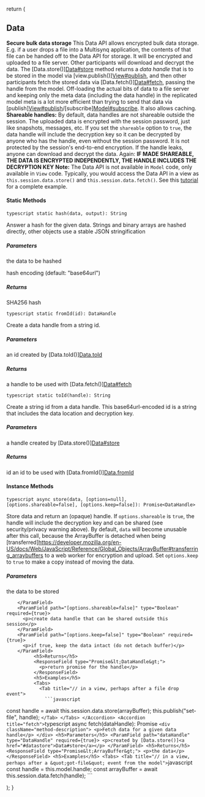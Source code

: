   return (
    <div className="api-class-component">
      <h2 id="data">Data</h2>
      <div className="description">
        <p><strong>Secure bulk data storage</strong> This Data API allows encrypted bulk data storage. E.g. if a user drops a file into a Multisynq application, the contents of that file can be handed off to the Data API for storage. It will be encrypted and uploaded to a file server. Other participants will download and decrypt the data. The [Data.store()]<a href="#datastore">Data#store</a> method returns a <em>data handle</em> that is to be stored in the model via [view.publish()]<a href="#viewpublish">View#publish</a>, and then other participants fetch the stored data via [Data.fetch()]<a href="#datafetch">Data#fetch</a>, passing the handle from the model. Off-loading the actual bits of data to a file server and keeping only the meta data (including the data handle) in the replicated model meta is a lot more efficient than trying to send that data via [publish]<a href="#viewpublish">View#publish</a>/[subscribe]<a href="#modelsubscribe">Model#subscribe</a>. It also allows caching. <strong>Shareable handles:</strong> By default, data handles are not shareable outside the session. The uploaded data is encrypted with the session password, just like snapshots, messages, etc. If you set the <code>shareable</code> option to <code>true</code>, the data handle will include the decryption key so it can be decrypted by anyone who has the handle, even without the session password. It is not protected by the session's end-to-end encryption. If the handle leaks, anyone can download and decrypt the data. Again: <strong>IF MADE SHAREABLE, THE DATA IS ENCRYPTED INDEPENDENTLY, THE HANDLE INCLUDES THE DECRYPTION KEY</strong> <strong>Note:</strong> The Data API is not available in <code>Model</code> code, only available in <code>View</code> code. Typically, you would access the Data API in a view as <code>this.session.data.store()</code> and <code>this.session.data.fetch()</code>. See this <a href="/tutorials/2_9_data">tutorial</a> for a complete example.</p>
      </div>
      <Tabs>
        <Tab title="Methods">
          <h4>Static Methods</h4>
          <AccordionGroup>
            <Accordion title="hash">
              ```typescript
              static hash(data, output): String
              ```
              <div className="method-description">
                <p>Answer a hash for the given data. Strings and binary arrays are hashed directly, other objects use a stable JSON stringification</p>
              </div>
              <h5>Parameters</h5>
        <ParamField path="data" type="ArrayBuffer|String|*" required={true}>
          <p>the data to be hashed</p>
        </ParamField>
        <ParamField path="output" type="&quot;hex&quot;|&quot;base64&quot;|&quot;base64url&quot;" required={true}>
          <p>hash encoding (default: "base64url")</p>
        </ParamField>
              <h5>Returns</h5>
              <ResponseField type="String">
                <p>SHA256 hash</p>
              </ResponseField>
            </Accordion>
            <Accordion title="fromId">
              ```typescript
              static fromId(id): DataHandle
              ```
              <div className="method-description">
                <p>Create a data handle from a string id.</p>
              </div>
              <h5>Parameters</h5>
        <ParamField path="id" type="String" required={true}>
          <p>an id created by [Data.toId()]<a href="#datatoid">Data.toId</a></p>
        </ParamField>
              <h5>Returns</h5>
              <ResponseField type="DataHandle">
                <p>a handle to be used with [Data.fetch()]<a href="#datafetch">Data#fetch</a></p>
              </ResponseField>
            </Accordion>
            <Accordion title="toId">
              ```typescript
              static toId(handle): String
              ```
              <div className="method-description">
                <p>Create a string id from a data handle. This base64url-encoded id is a string that includes the data location and decryption key.</p>
              </div>
              <h5>Parameters</h5>
        <ParamField path="handle" type="DataHandle" required={true}>
          <p>a handle created by [Data.store()]<a href="#datastore">Data#store</a></p>
        </ParamField>
              <h5>Returns</h5>
              <ResponseField type="String">
                <p>id an id to be used with [Data.fromId()]<a href="#datafromid">Data.fromId</a></p>
              </ResponseField>
            </Accordion>
          </AccordionGroup>
          <h4>Instance Methods</h4>
          <AccordionGroup>
            <Accordion title="store">
              ```typescript
              async store(data, [options=null], [options.shareable=false], [options.keep=false]): Promise<DataHandle>
              ```
              <div className="method-description">
                <p>Store data and return an (opaque) handle. If <code>options.shareable</code> is <code>true</code>, the handle will include the decryption key and can be shared (see security/privacy warning above). By default, <code>data</code> will become unusable after this call, because the ArrayBuffer is detached when being [transferred]<a href="https://developer.mozilla.org/en-US/docs/Web/JavaScript/Reference/Global_Objects/ArrayBuffer#transferring_arraybuffers">https://developer.mozilla.org/en-US/docs/Web/JavaScript/Reference/Global_Objects/ArrayBuffer#transferring_arraybuffers</a> to a web worker for encryption and upload. Set <code>options.keep</code> to <code>true</code> to make a copy instead of moving the data.</p>
              </div>
              <h5>Parameters</h5>
        <ParamField path="data" type="ArrayBuffer" required={true}>
          <p>the data to be stored</p>
        </ParamField>
        <ParamField path="[options=null]" type="Object" required={true}>
          
        </ParamField>
        <ParamField path="[options.shareable=false]" type="Boolean" required={true}>
          <p>create data handle that can be shared outside this session</p>
        </ParamField>
        <ParamField path="[options.keep=false]" type="Boolean" required={true}>
          <p>if true, keep the data intact (do not detach buffer)</p>
        </ParamField>
              <h5>Returns</h5>
              <ResponseField type="Promise&lt;DataHandle&gt;">
                <p>return promise for the handle</p>
              </ResponseField>
              <h5>Examples</h5>
              <Tabs>
                <Tab title="// in a view, perhaps after a file drop event">
                  ```javascript
const handle = await this.session.data.store(arrayBuffer);
this.publish("set-file", handle);
                  ```
                </Tab>
              </Tabs>
            </Accordion>
            <Accordion title="fetch">
              ```typescript
              async fetch(dataHandle): Promise<ArrayBuffer>
              ```
              <div className="method-description">
                <p>Fetch data for a given data handle</p>
              </div>
              <h5>Parameters</h5>
        <ParamField path="dataHandle" type="DataHandle" required={true}>
          <p>created by [Data.store()]<a href="#datastore">Data#store</a></p>
        </ParamField>
              <h5>Returns</h5>
              <ResponseField type="Promise&lt;ArrayBuffer&gt;">
                <p>the data</p>
              </ResponseField>
              <h5>Examples</h5>
              <Tabs>
                <Tab title="// in a view, perhaps after a &quot;got-file&quot; event from the model">
                  ```javascript
const handle = this.model.handle;
const arrayBuffer = await this.session.data.fetch(handle);
                  ```
                </Tab>
              </Tabs>
            </Accordion>
          </AccordionGroup>
        </Tab>
      </Tabs>
    </div>
  );
}